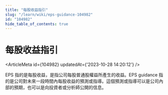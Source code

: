 ```yaml
---
title: "每股收益指引"
slug: "/learn/wiki/eps-guidance-104982"
id: "104982"
hide_table_of_contents: true
---
```



# 每股收益指引

<ArticleMeta id={104982} updatedAt={'2023-10-28 14:20:12'} />
<div className='border-solid border-b border-t-0 my-4 border-[var(--ifm-color-gray-300)]' />

EPS 指的是每股收益，是指公司每股普通股權益所產生的收益。EPS guidance 指的是公司對未來一段時間內每股收益的預測或指導。這個預測或指導可以是公司內部的預期，也可以是向投資者或分析師公開的信息。
